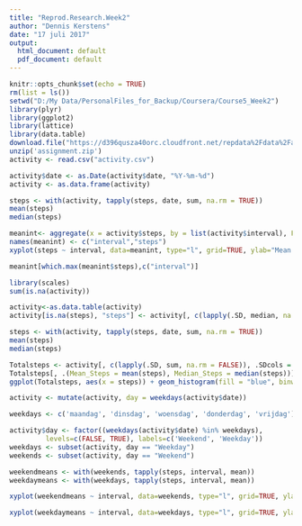 ---
title: "Reprod.Research.Week2"
author: "Dennis Kerstens"
date: "17 juli 2017"
output:
  html_document: default
  pdf_document: default
---

```{r setup and load data, include=FALSE}
knitr::opts_chunk$set(echo = TRUE)
rm(list = ls())
setwd("D:/My Data/PersonalFiles_for_Backup/Coursera/Course5_Week2")
library(plyr)
library(ggplot2)
library(lattice)
library(data.table)
download.file("https://d396qusza40orc.cloudfront.net/repdata%2Fdata%2Factivity.zip",destfil='assignment.zip')
unzip('assignment.zip')
activity <- read.csv("activity.csv")
```

```{r setup of data}
activity$date <- as.Date(activity$date, "%Y-%m-%d")
activity <- as.data.frame(activity)
```


```{r calculate mean and median}
steps <- with(activity, tapply(steps, date, sum, na.rm = TRUE))
mean(steps)
median(steps)
```

```{r average daily activity pattern & plot steps}
meanint<- aggregate(x = activity$steps, by = list(activity$interval), FUN = mean, na.rm = TRUE)
names(meanint) <- c("interval","steps")
xyplot(steps ~ interval, data=meanint, type="l", grid=TRUE, ylab="Mean of steps", xlab="5-min. interval", main="Mean number of steps")
```
```{r 5 minute interval with maximum number of steps}
meanint[which.max(meanint$steps),c("interval")]
```

```{r Imputing missing values, number of NAs}
library(scales)
sum(is.na(activity))
```
```{r subsetting NA values, substitude by median and create new data set}
activity<-as.data.table(activity)
activity[is.na(steps), "steps"] <- activity[, c(lapply(.SD, median, na.rm = TRUE)), .SDcols = c("steps")]
```

```{r first computing mean and median}
steps <- with(activity, tapply(steps, date, sum, na.rm = TRUE))
mean(steps)
median(steps)
```

```{r then make figure}
Totalsteps <- activity[, c(lapply(.SD, sum, na.rm = FALSE)), .SDcols = c("steps"), by = .(date)] 
Totalsteps[, .(Mean_Steps = mean(steps), Median_Steps = median(steps))]
ggplot(Totalsteps, aes(x = steps)) + geom_histogram(fill = "blue", binwidth = 1000) + labs(title = "Daily Steps", x = "Steps", y = "Frequency")
```

```{r weekdays and weekends}
activity <- mutate(activity, day = weekdays(activity$date))

weekdays <- c('maandag', 'dinsdag', 'woensdag', 'donderdag', 'vrijdag')

activity$day <- factor((weekdays(activity$date) %in% weekdays), 
         levels=c(FALSE, TRUE), labels=c('Weekend', 'Weekday'))
weekdays <- subset(activity, day == "Weekday")
weekends <- subset(activity, day == "Weekend")

weekendmeans <- with(weekends, tapply(steps, interval, mean))
weekdaymeans <- with(weekdays, tapply(steps, interval, mean))

xyplot(weekendmeans ~ interval, data=weekends, type="l", grid=TRUE, ylab="", xlab="minutes a day", main="")

```
```{r}
xyplot(weekdaymeans ~ interval, data=weekdays, type="l", grid=TRUE, ylab="", xlab="minutes a day", main="")
```

